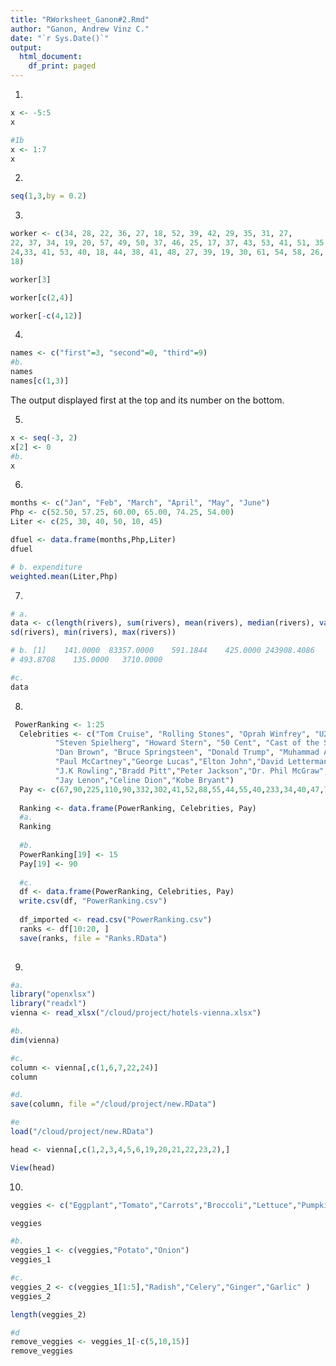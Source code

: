 ```yaml
---
title: "RWorksheet_Ganon#2.Rmd"
author: "Ganon, Andrew Vinz C."
date: "`r Sys.Date()`"
output:
  html_document:
    df_print: paged
---
```


1.
```r
x <- -5:5
x

#1b 
x <- 1:7
x
```

2.
```r
seq(1,3,by = 0.2)
```

3. 
```r
worker <- c(34, 28, 22, 36, 27, 18, 52, 39, 42, 29, 35, 31, 27,
22, 37, 34, 19, 20, 57, 49, 50, 37, 46, 25, 17, 37, 43, 53, 41, 51, 35,
24,33, 41, 53, 40, 18, 44, 38, 41, 48, 27, 39, 19, 30, 61, 54, 58, 26,
18)

worker[3]

worker[c(2,4)]

worker[-c(4,12)]
```

4. 
```r
names <- c("first"=3, "second"=0, "third"=9)
#b. 
names
names[c(1,3)]


```
The output displayed first at the top and its number on the bottom.

5.
```r
x <- seq(-3, 2)
x[2] <- 0
#b.
x
```
6.
```r

months <- c("Jan", "Feb", "March", "April", "May", "June")
Php <- c(52.50, 57.25, 60.00, 65.00, 74.25, 54.00)
Liter <- c(25, 30, 40, 50, 10, 45)

dfuel <- data.frame(months,Php,Liter)
dfuel

# b. expenditure
weighted.mean(Liter,Php)

```


7.
```r
# a.
data <- c(length(rivers), sum(rivers), mean(rivers), median(rivers), var(rivers),
sd(rivers), min(rivers), max(rivers))

# b. [1]    141.0000  83357.0000    591.1844    425.0000 243908.4086
# 493.8708    135.0000   3710.0000

#c.
data
```

8. 
```r
 PowerRanking <- 1:25
  Celebrities <- c("Tom Cruise", "Rolling Stones", "Oprah Winfrey", "U2", "Tiger Woods",
          "Steven Spielherg", "Howard Stern", "50 Cent", "Cast of the Sopranos",
          "Dan Brown", "Bruce Springsteen", "Donald Trump", "Muhammad Ali",
          "Paul McCartney","George Lucas","Elton John","David Letterman","Phil Mickelson",
          "J.K Rowling","Bradd Pitt","Peter Jackson","Dr. Phil McGraw",
          "Jay Lenon","Celine Dion","Kobe Bryant")
  Pay <- c(67,90,225,110,90,332,302,41,52,88,55,44,55,40,233,34,40,47,75,25,39,45,32,40,31)
  
  Ranking <- data.frame(PowerRanking, Celebrities, Pay)
  #a. 
  Ranking
  
  #b. 
  PowerRanking[19] <- 15
  Pay[19] <- 90
  
  #c.
  df <- data.frame(PowerRanking, Celebrities, Pay)
  write.csv(df, "PowerRanking.csv")
  
  df_imported <- read.csv("PowerRanking.csv")
  ranks <- df[10:20, ]
  save(ranks, file = "Ranks.RData")
  
```

9.
```r
#a.
library("openxlsx")
library("readxl")
vienna <- read_xlsx("/cloud/project/hotels-vienna.xlsx")

#b.
dim(vienna)

#c.
column <- vienna[,c(1,6,7,22,24)]
column

#d.
save(column, file ="/cloud/project/new.RData")

#e
load("/cloud/project/new.RData")

head <- vienna[,c(1,2,3,4,5,6,19,20,21,22,23,2),]

View(head)

```
10. 

```r
veggies <- c("Eggplant","Tomato","Carrots","Broccoli","Lettuce","Pumpkin","Cabbage","Spinach","Potato","Malunggay")

veggies

#b. 
veggies_1 <- c(veggies,"Potato","Onion")
veggies_1

#c.
veggies_2 <- c(veggies_1[1:5],"Radish","Celery","Ginger","Garlic" )
veggies_2

length(veggies_2)

#d
remove_veggies <- veggies_1[-c(5,10,15)]
remove_veggies   

```

















